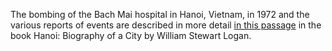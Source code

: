 
The bombing of the Bach Mai hospital in Hanoi, Vietnam, in 1972 and the various reports of events are described in more detail [in this passage](https://books.google.se/books?id=QiYG5lXd4XsC&pg=PA173&lpg=PA173&dq=bach+main+bombs+killed&source=bl&ots=ndDRbaFxwO&sig=blxeTu16nDfD9xt7zpKo3XdW9gc&hl=en&sa=X&ved=0ahUKEwikwoXr5oLYAhWKK5oKHaNoD2cQ6AEIRjAF#v=onepage&q=bach%20main%20bombs%20killed&f=false) in the book Hanoi: Biography of a City by William Stewart Logan.